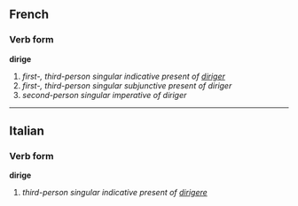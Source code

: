 ==French==
===Verb form===
'''dirige'''

# ''first-, third-person singular indicative present of [[diriger]]''
# ''first-, third-person singular subjunctive present of diriger''
# ''second-person singular imperative of diriger''

----

==Italian==
===Verb form===
'''dirige'''

# ''third-person singular indicative present of [[dirigere]]''